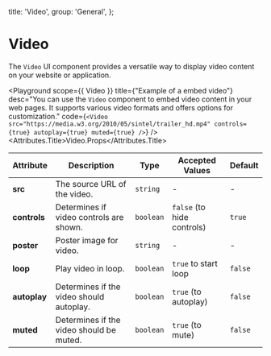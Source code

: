 
  title: 'Video',
  group: 'General',
};

# Video

The `Video` UI component provides a versatile way to display video content on your website or application.

<Playground
  scope={{ Video }}
  title={"Example of a embed video"}
  desc="You can use the `Video` component to embed video content in your web pages. It supports various video formats and offers options for customization."
  code={`
<Video
  src="https://media.w3.org/2010/05/sintel/trailer_hd.mp4"
  controls={true}
  autoplay={true}
  muted={true}
/>
`}
/>
<Attributes edit="/app/components/video.mdx">
  <Attributes.Title>Video.Props</Attributes.Title>

| Attribute    | Description                              | Type      | Accepted Values            | Default |
| ------------ | ---------------------------------------- | --------- | -------------------------- | ------- |
| **src**      | The source URL of the video.             | `string`  | -                          | -       |
| **controls** | Determines if video controls are shown.  | `boolean` | `false` (to hide controls) | `true`  |
| **poster**   | Poster image for video.                  | `string`  | -                          | -       |
| **loop**     | Play video in loop.                      | `boolean` | `true` to start loop       | `false` |
| **autoplay** | Determines if the video should autoplay. | `boolean` | `true` (to autoplay)       | `false` |
| **muted**    | Determines if the video should be muted. | `boolean` | `true` (to mute)           | `false` |

</Attributes>
